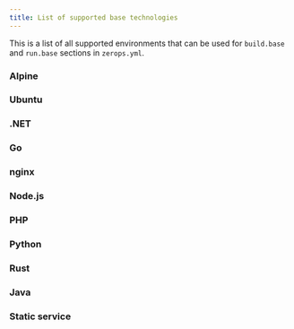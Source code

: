 ```yaml
---
title: List of supported base technologies
---
```



This is a list of all supported environments that can be used for `build.base` and `run.base` sections in `zerops.yml`.

### Alpine
<UnorderedList data={data.alpineVersions}/>

### Ubuntu
<UnorderedList data={data.ubuntuVersions}/>

### .NET
<UnorderedList data={data.dotnetVersions}/>

### Go
<UnorderedList data={data.golangVersions}/>

### nginx
<UnorderedList data={data.nginxVersions}/>

### Node.js
<UnorderedList data={data.nodejsVersions}/>

### PHP
<UnorderedList data={data.phpVersions}/>

### Python
<UnorderedList data={data.pythonVersions}/>

### Rust
<UnorderedList data={data.rustVersions}/>

### Java
<UnorderedList data={data.javaVersions}/>

### Static service
<UnorderedList data={data.staticVersions}/>
